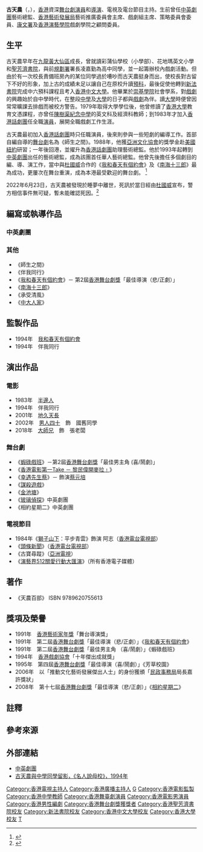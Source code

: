 {{最近逝世|time=2022-06-23}}
{{Not|古天樂|古天祥|古天奴}}
{{藝人
|姓名 = 古天農
|類型 = 導演
|圖片 = 古天農肖像.jpg
|圖片尺寸 = 230px
|圖片簡介 =
|本名 =
|羅馬拼音 = Ko Tin Lung
|英文名 =
|暱稱 =
|其他藝名 =
|國籍 ={{CNHK}}
|民族 =[[漢族|漢族]]
|籍貫 =
|出生日期 = {{birth year|1953}}{{noteTag|name=名人說母校|關於古天農出生年份、就讀學校、與凌嘉勤為同學和在學過程的資料出自1994年由明報校園記者所著的《名人說母校》（明報出版社出版）第178至180頁。}}
|出生地點 ={{BHKG}}
|逝世日期 = {{death date and age|2022|6|23|1953}}
|逝世地點 = {{HKG}}
|職業 = 舞台劇演員、導演、電視及電台節目主持
|語言 = 粵語、國語、英語
|教育程度 = [[香港中文大學|香港中文大學]][[崇基學院|崇基學院]]社會系<br>[[香港大學|香港大學]]教育文憑
|母校 = 彩蒲仙學校（小學部）<br>花地瑪英文小學<br>[[聖芳濟書院_(香港)|聖芳濟書院]]<br>[[新法書院|新法書院]]
|宗教信仰 =
|配偶 = 黃秀英
|兒女 = 兒子：古浚
|父母 =
|出道地點 =
|出道作 =
|出道日期 =
|代表作 =
|活躍年代 =
|唱片公司 =
|經紀公司 =
|網站 =
|相關團體 = [[中英劇團|中英劇團]]
|獎項 =
|IMDb = 2226995
|電影 =
|主持節目 =
|電視劇 =
|廣播劇 =
|舞台劇 =
|書籍 =
}}

'''古天農'''（{{lang-en|Ko Tin Lung}}，{{bd|1953年||2022年|6月23日<ref>{{cite news |author1=盧偉力 |title=世紀．悼：「五四新青年」古天農 畢生投入戲劇啟蒙 / 文．盧偉力／編輯．林曉慧 |url=https://news.mingpao.com/pns/作家專欄/article/20220630/s00018/1656526043139/世紀-悼-「五四新青年」古天農-畢生投入戲劇啟蒙 |accessdate=2022-06-30 |work=[[明報|明報]]新聞網 |date=2022-06-30}}</ref>|catIdx=Ko}}），[[香港|香港]]資深[[舞台劇|舞台劇]][[演員|演員]]和[[導演|導演]]、電視及電台節目主持。生前曾任[[中英劇團|中英劇團]]藝術總監、[[香港藝術發展局|香港藝術發展局]]藝術推廣委員會主席、戲劇組主席、策略委員會委員、[[康文署|康文署]]及[[香港演藝學院|香港演藝學院]]戲劇學院之顧問委員。

== 生平 ==
古天農早年在[[九龍|九龍]][[黃大仙區|黃大仙區]]成長，曾就讀彩蒲仙學校（小學部）、花地瑪英文小學和[[聖芳濟書院_(香港)|聖芳濟書院]]{{noteTag|name=名人說母校}}，與前[[規劃署|規劃署]]署長凌嘉勤為高中同學，並一起籌辦校內戲劇活動{{noteTag|name=名人說母校}}。但由於有一次校長責備班房內的某位同學過於嘈吵而古天農挺身而出，使校長對古留下不好的形象{{noteTag|name=名人說母校}}，加上古的成績未足以讓自己在原校升讀[[預科|預科]]{{noteTag|name=名人說母校}}，最後促使他轉到[[新法書院|新法書院]]完成中六預科課程且考入[[香港中文大學|香港中文大學]]{{noteTag|name=名人說母校}}。他畢業於[[崇基學院|崇基學院]]社會學系，對[[戲劇|戲劇]]的興趣始於自中學時代，在整段[[中學|中學]]及[[大學|大學]]的日子都與[[戲劇|戲劇]]為伴。讀[[大學|大學]]時便曾因常常曠課去排戲而被校方警告。1979年取得大學學位後，他曾修讀了[[香港大學|香港大學]]教育文憑課程，亦曾任[[陳樹渠紀念中學|陳樹渠紀念中學]]的英文科及經濟科教師；到1983年才加入[[香港話劇團|香港話劇團]]任全職[[演員|演員]]，展開全職戲劇工作生涯。

古天農最初加入[[香港話劇團|香港話劇團]]時只任職演員，後來則參與一些短劇的編導工作。首部自編自導的[[舞台劇|舞台劇]]名為《師生之間》。1988年，他獲[[亞洲文化協會|亞洲文化協會]]的獎學金赴[[美國|美國]][[紐約|紐約]]研習；一年後回港，並擢升為[[香港話劇團|香港話劇團]]助理藝術總監。他於1993年起轉到[[中英劇團|中英劇團]]出任的藝術總監，成為該團首任華人藝術總監。他曾先後擔任多個劇目的編、導、演工作，當中與[[杜國威|杜國威]]合作的《[[我和春天有個約會|我和春天有個約會]]》及《[[南海十三郎_(話劇)|南海十三郎]]》最為成功，更屢次在舞台重演，成為本港最受歡迎的舞台劇。 <ref>{{cite news|url=http://www.alumni.cuhk.edu.hk/magazine/sep99/html/p14.htm|title=古天農一生堅持為戲劇|publisher=《中大校友》1999-09|accessdate=2010-04-25|archive-date=2020-02-23|archive-url=https://web.archive.org/web/20200223223228/http://www.alumni.cuhk.edu.hk/magazine/sep99/html/p14.htm|dead-url=no}}</ref>

2022年6月23日，古天農被發現於睡夢中離世，死訊於當日經由[[杜國威|杜國威]]宣布，警方相信事件無可疑，暫未能確認死因。<ref>{{cite news |title=資深舞台劇工作者古天農逝世 經典作《我和春天有個約會》《南海十三郎》 |url=https://hd.stheadline.com/news/realtime/hk/2348851 |accessdate=2022-06-23 |work=[[頭條日報|頭條日報]] |date=2022-06-23}}</ref>

== 編寫或執導作品 ==
===中英劇團===
{{columns-list|2|
* 《始皇最後的日子》
* 《紅頂商人胡雪巖》
* 《小謫紅塵》
* 《元宵》
* 《[[仲夏夜之夢|仲夏夜之夢]]》
* 《悟空》
* 《[[冰鮮校園|冰鮮校園]]》
* 《[[相約星期二|相約星期二]]》－ 第17屆[[香港舞台劇獎|香港舞台劇獎]]「最佳導演（悲/正劇）」
* 《[[同行四分一世紀|同行四分一世紀]]》
* 《[[廠出樂人谷|廠出樂人谷]]》
* 《[[芳草校園|芳草校園]]》－ 第4屆[[香港舞台劇獎|香港舞台劇獎]]「最佳導演（喜/鬧劇）」
* 《[[事先張揚的求愛事件|事先張揚的求愛事件]]》
* 《伴我同行》 （第一步、第二步）
* 《留守太平間》
}}

===其他===
* 《師生之間》
* 《伴我同行》
* 《[[我和春天有個約會|我和春天有個約會]]》－ 第2屆[[香港舞台劇獎|香港舞台劇獎]]「最佳導演（悲/正劇）」
* 《[[南海十三郎_(話劇)|南海十三郎]]》
* 《承受清風》
* 《[[中大人家|中大人家]]》

==監製作品==
* 1994年　[[我和春天有個約會|我和春天有個約會]]	 	 
* 1994年　伴我同行

== 演出作品 ==
===電影===
* 1983年　[[半邊人|半邊人]] 	 
* 1994年　伴我同行 	 
* 2001年　[[地久天長_(電影)|地久天長]]	 	 
* 2002年　[[男人四十|男人四十]]　飾　國舊同學	
* 2018年　[[大師兄_(電影)|大師兄]]　飾　張老闆

=== 舞台劇 ===
* 《[[蝦碌戲班|蝦碌戲班]]》－第2屆[[香港舞台劇獎|香港舞台劇獎]]「最佳男主角 (喜/鬧劇)」
* 《[[香港電影第一Take_－_黎民偉開麥拉﹗|香港電影第一Take － 黎民偉開麥拉﹗]]》
* 《[[幸遇先生蔡|幸遇先生蔡]]》－ 飾演[[蔡元培|蔡元培]]
* 《[[謀殺遊戲|謀殺遊戲]]》
* 《[[金池塘|金池塘]]》
* 《[[玻璃偵探|玻璃偵探]]》中英劇團 
* 《相約星期二》中英劇團
 
=== 電視節目 ===
*1984年《[[獅子山下|獅子山下]]：平步青雲》飾演 阿志（[[香港電台電視部|香港電台電視部]]） 
* 《[[頭條新聞_(香港電台)|頭條新聞]]》（[[香港電台電視部|香港電台電視部]]）
* 《古寶尋蹤》（[[亞洲電視|亞洲電視]]）
* 《[[演藝界512關愛行動大匯演|演藝界512關愛行動大匯演]]》（所有香港電子媒體）

== 著作 ==
*《天農百部》 ISBN 9789620755613 

== 獎項及榮譽 ==
* 1991年　[[香港藝術家年獎|香港藝術家年獎]]「舞台導演獎」
* 1991年　第二屆[[香港舞台劇獎|香港舞台劇獎]]「最佳導演（悲/正劇）」《[[我和春天有個約會|我和春天有個約會]]》
* 1991年　第二屆[[香港舞台劇獎|香港舞台劇獎]]「最佳男主角 （喜/鬧劇）」《蝦碌戲班》
* 1994年　[[香港戲劇協會|香港戲劇協會]]「十年傑出成就獎」
* 1995年　第四屆[[香港舞台劇獎|香港舞台劇獎]]「最佳導演（喜/鬧劇）」《芳草校園》
* 2006年　以「推動文化藝術發展傑出人士」的身份獲頒「[[民政事務局|民政事務局]]局長嘉許獎狀」
* 2008年　第十七屆[[香港舞台劇獎|香港舞台劇獎]]「最佳導演（悲/正劇）」《[[相約星期二|相約星期二]]》

== 註釋 ==
{{noteFoot}}

==參考來源==
{{reflist}}

==外部連結==
{{wikiquote}}
* [http://www.chungying.com 中英劇團]{{Wayback|url=http://www.chungying.com/ |date=20060406170352 }}
* [https://drive.google.com/file/d/1MCdMeYUob3mfF_yAIST70rO22ft3QOQJ/view?usp=sharing 古天農與中學同學留影，《名人說母校》，1994年]

{{香港舞台劇獎最佳男主角_(喜劇/_鬧劇)}}
{{香港舞台劇獎最佳導演(悲劇/ 正劇)}}
{{香港舞台劇獎最佳導演(喜劇/ 鬧劇)}}

[[Category:香港電視主持人|Category:香港電視主持人]]
[[Category:香港廣播主持人|Category:香港廣播主持人]]
[[Category:香港導演|G]]
[[Category:香港電影監製|Category:香港電影監製]]
[[Category:香港中學教師|Category:香港中學教師]]
[[Category:香港舞臺劇演員|Category:香港舞臺劇演員]]
[[Category:香港電影男演員|Category:香港電影男演員]]
[[Category:香港男性編劇|Category:香港男性編劇]]
[[Category:香港舞台劇獎獲獎者|Category:香港舞台劇獎獲獎者]]
[[Category:香港聖芳濟書院校友|Category:香港聖芳濟書院校友]]
[[Category:新法書院校友|Category:新法書院校友]]
[[Category:香港中文大學校友|Category:香港中文大學校友]]
[[Category:香港大學校友|Category:香港大學校友]]
[[Category:古姓|T]]